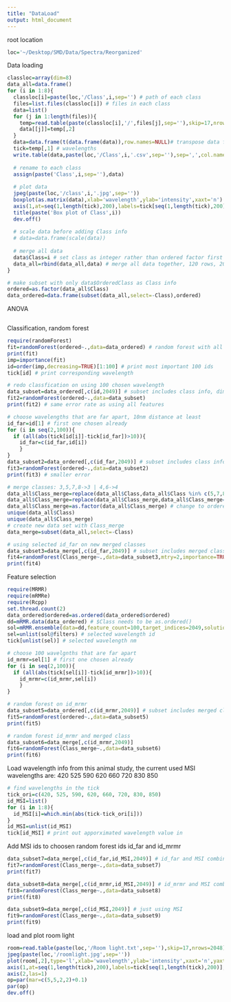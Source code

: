 ```yaml
---
title: "DataLoad"
output: html_document
---
```

root location
```r
loc='~/Desktop/SMD/Data/Spectra/Reorganized'
```

Data loading
```r
classloc=array(dim=8)
data_all=data.frame()
for (i in 1:8){
  classloc[i]=paste(loc,'/Class',i,sep='') # path of each class
  files=list.files(classloc[i]) # files in each class
  data=list()
  for (j in 1:length(files)){
    temp=read.table(paste(classloc[i],'/',files[j],sep=''),skip=17,nrows=2048)
    data[[j]]=temp[,2]
  }
  data=data.frame(t(data.frame(data)),row.names=NULL)# transpose data frame, remove row names
  tick=temp[,1] # wavelengths
  write.table(data,paste(loc,'/Class',i,'.csv',sep=''),sep=',',col.names=FALSE,row.names=FALSE)
  
  # rename to each class
  assign(paste('Class',i,sep=''),data)
  
  # plot data
  jpeg(paste(loc,'/class',i,'.jpg',sep=''))
  boxplot(as.matrix(data),xlab='wavelength',ylab='intensity',xaxt='n') # use.cols=FALSE-> use transpose for box plot
  axis(1,at=seq(1,length(tick),200),labels=tick[seq(1,length(tick),200)])
  title(paste('Box plot of Class',i))
  dev.off()
  
  # scale data before adding Class info
  # data=data.frame(scale(data))
  
  # merge all data
  data$Class=i # set class as integer rather than ordered factor first
  data_all=rbind(data_all,data) # merge all data together, 120 rows, 2049 columns, contains class info
}

# make subset with only data$OrderedClass as Class info
ordered=as.factor(data_all$Class)
data_ordered=data.frame(subset(data_all,select=-Class),ordered)
```

ANOVA
```r

```

Classification, random forest
```r
require(randomForest)
fit=randomForest(ordered~.,data=data_ordered) # random forest with all features
print(fit)
imp=importance(fit)
id=order(imp,decreasing=TRUE)[1:100] # print most important 100 ids
tick[id] # print corresponding wavelength

# redo classfication on using 100 chosen wavelength
data_subset=data_ordered[,c(id,2049)] # subset includes class info, dim= 120*101
fit2=randomForest(ordered~.,data=data_subset)
print(fit2) # same error rate as using all features

# choose wavelengths that are far apart, 10nm distance at least
id_far=id[1] # first one chosen already
for (i in seq(2,100)){
  if (all(abs(tick[id[i]]-tick[id_far])>10)){
    id_far=c(id_far,id[i])
    }
}
data_subset2=data_ordered[,c(id_far,2049)] # subset includes class info, dim= 120*12, seems chosen id are slightly different some times
fit3=randomForest(ordered~.,data=data_subset2)
print(fit3) # smaller error 

# merge classes: 3,5,7,8->3 | 4,6->4
data_all$Class_merge=replace(data_all$Class,data_all$Class %in% c(5,7,8), 3)
data_all$Class_merge=replace(data_all$Class_merge,data_all$Class_merge==6, 4)
data_all$Class_merge=as.factor(data_all$Class_merge) # change to ordered for classification
unique(data_all$Class)
unique(data_all$Class_merge)
# create new data set with Class_merge
data_merge=subset(data_all,select=-Class)

# using selected id_far on new merged classes
data_subset3=data_merge[,c(id_far,2049)] # subset includes merged class, dim=120*12 
fit4=randomForest(Class_merge~.,data=data_subset3,mtry=2,importance=TRUE)
print(fit4)
```

Feature selection
```r
require(MRMR)
require(mRMRe)
require(Rcpp)
set.thread.count(2)
data_ordered$ordered=as.ordered(data_ordered$ordered)
dd=mRMR.data(data_ordered) # $Class needs to be as.ordered() 
sol=mRMR.ensemble(data=dd,feature_count=100,target_indices=2049,solution_count=1)
sel=unlist(sol@filters) # selected wavelength id
tick[unlist(sel)] # selected wavelength nm

# choose 100 wavelgnths that are far apart
id_mrmr=sel[1] # first one chosen already
for (i in seq(2,100)){
  if (all(abs(tick[sel[i]]-tick[id_mrmr])>10)){
    id_mrmr=c(id_mrmr,sel[i])
    }
}

# random forest on id_mrmr
data_subset5=data_ordered[,c(id_mrmr,2049)] # subset includes merged class, dim=120*12 
fit5=randomForest(ordered~.,data=data_subset5)
print(fit5)

# random forest id_mrmr and merged class
data_subset6=data_merge[,c(id_mrmr,2049)]
fit6=randomForest(Class_merge~.,data=data_subset6)
print(fit6)
```

Load wavelength info from this animal study, the current used MSI wavelengths are: 420 525 590 620 660 720 830 850
```r
# find wavelengths in the tick
tick_ori=c(420, 525, 590, 620, 660, 720, 830, 850)
id_MSI=list()
for (i in 1:8){
  id_MSI[i]=which.min(abs(tick-tick_ori[i]))
}
id_MSI=unlist(id_MSI)
tick[id_MSI] # print out apporximated wavelength value in 
```

Add MSI ids to choosen random forest ids id_far and id_mrmr
```r
data_subset7=data_merge[,c(id_far,id_MSI,2049)] # id_far and MSI combine
fit7=randomForest(Class_merge~.,data=data_subset7)
print(fit7)

data_subset8=data_merge[,c(id_mrmr,id_MSI,2049)] # id_mrmr and MSI combine
fit8=randomForest(Class_merge~.,data=data_subset8)
print(fit8)

data_subset9=data_merge[,c(id_MSI,2049)] # just using MSI
fit9=randomForest(Class_merge~.,data=data_subset9)
print(fit9)
```



load and plot room light
```r
room=read.table(paste(loc,'/Room light.txt',sep=''),skip=17,nrows=2048)
jpeg(paste(loc,'/roomlight.jpg',sep=''))
plot(room[,2],type='l',xlab='wavelength',ylab='intensity',xaxt='n',yaxt='n')
axis(1,at=seq(1,length(tick),200),labels=tick[seq(1,length(tick),200)],las=2)
axis(2,las=1)
op=par(mar=c(5,5,2,2)+0.1)
par(op)
dev.off()
```

